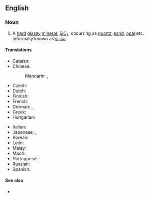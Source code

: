 ==English==

===Noun===
{{wikipedia}}
{{en-noun|-}}

# {{lb|en|chemistry}} A [[hard]] [[glassy]] [[mineral]], [[SiO₂]], occurring as [[quartz]], [[sand]], [[opal]] etc. Informally known as [[silica]].

====Translations====
{{trans-top|SiO<sub>2</sub>}}
* Catalan: {{t|ca|diòxid de silici|m}}
* Chinese:
*: Mandarin: {{qualifier|Mainland}} {{t+|cmn|二氧化硅|tr=èryǎng huàguī|sc=Hani}}, {{qualifier|Taiwan|Hong Kong}} {{t+|cmn|二氧化矽|tr=èryǎng huàxī|sc=Hani}}
* Czech: {{t|cs|oxid křemičitý|m}}
* Dutch: {{t|nl|silicium dioxyde}}
* Finnish: {{t+|fi|piidioksidi}}
* French: {{t|fr|bioxyde de silicium}}
* German: {{t|de|Siliciumdioxid|n}}, {{t+|de|Siliziumdioxid|n}}
* Greek: {{t|el|διοξείδιο πυριτίου}}
* Hungarian: {{t|hu|szilícium-dioxid}}
{{trans-mid}}
* Italian: {{t|it|diossido del silicone}}
* Japanese: {{t|ja|二酸化ケイ素|tr=にさんかけいそ, nisanka-keiso|sc=Jpan}}, {{t|ja|二酸化珪素|tr=にさんかけいそ, nisanka-keiso}}
* Korean: {{t|ko|이산화 실리콘}}
* Latin: {{t|la|dioxeidium silicii}}
* Malay: {{t|ms|silikon dioksida}}
* Maori: {{t|mi|takawai hāorarua}}
* Portuguese: {{t|pt|dióxido do silicone}}
* Russian: {{t|ru|двуокись кремния}}
* Spanish: {{t|es|dióxido del silicio}}
{{trans-bottom}}

====See also====
* {{l|en|carbon dioxide}}